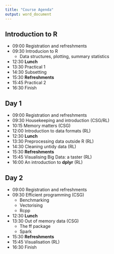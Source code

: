 ```yaml
---
title: "Course Agenda"
output: word_document
---
```


## Introduction to R

 - 09:00 Registration and refreshments
 - 09:30 Introducion to R
    - Data structures, plotting, summary statistics
 - 12:30 **Lunch**
 - 13:30 Practical 1
 - 14:30 Subsetting
 - 15:30 **Refreshments**
 - 15:45 Practical 2
 - 16:30 Finish

## Day 1

 - 09:00 Registration and refreshments
 - 09:30 Housekeeping and introduction (CSG/RL)
 - 10:15 Memory matters (CSG)
 - 12:00 Introduction to data formats (RL)
 - 12:30 **Lunch**
 - 13:30 Preprocessing data outside R (RL)
 - 14:30 Cleaning untidy data (RL)
 - 15:30 **Refreshments**
 - 15:45 Visualising Big Data: a taster (RL)
 - 16:00 An introduction to **dplyr** (RL)

## Day 2

 - 09:00 Registration and refreshments
 - 09:30 Efficient programming (CSG)
    - Benchmarking
    - Vectorising
    - Rcpp
 - 12:30 **Lunch**
 - 13:30 Out of memory data (CSG)
    - The ff package
    - Spark
 - 15:30 **Refreshments**
 - 15:45 Visualisation (RL)
 - 16:30 Finish




